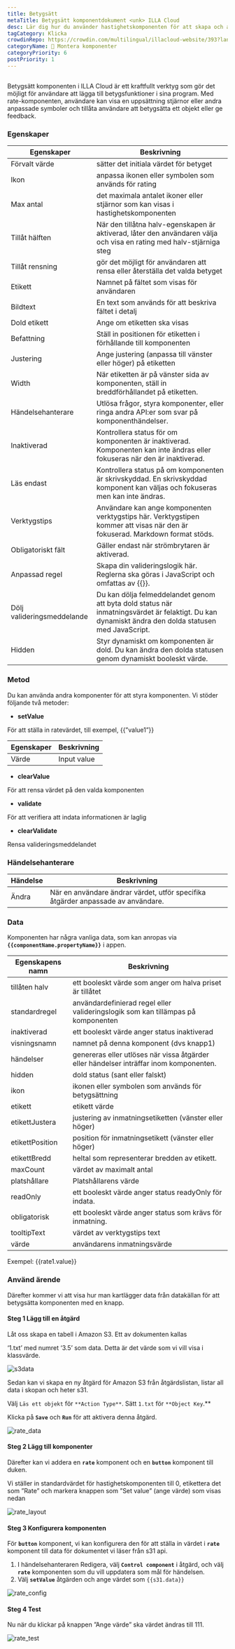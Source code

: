 ```yaml
---
title: Betygsätt
metaTitle: Betygsätt komponentdokument <unk> ILLA Cloud
desc: Lär dig hur du använder hastighetskomponenten för att skapa och anpassa hastighetsvärdet för din app i ILLA Cloud.
tagCategory: Klicka
crowdinRepo: https://crowdin.com/multilingual/illacloud-website/393?languages=sv&filter=basic&value=0
categoryName: 🧬 Montera komponenter
categoryPriority: 6
postPriority: 1
---
```


## <h2 hidden>Vad är rang?</h2>

Betygsätt komponenten i ILLA Cloud är ett kraftfullt verktyg som gör det möjligt för användare att lägga till betygsfunktioner i sina program. Med rate-komponenten, användare kan visa en uppsättning stjärnor eller andra anpassade symboler och tillåta användare att betygsätta ett objekt eller ge feedback.

### Egenskaper

| Egenskaper                   | Beskrivning                                                                                                                                                              |
| ---------------------------- | ------------------------------------------------------------------------------------------------------------------------------------------------------------------------ |
| Förvalt värde                | sätter det initiala värdet för betyget                                                                                                                                   |
| Ikon                         | anpassa ikonen eller symbolen som används för rating                                                                                                                     |
| Max antal                    | det maximala antalet ikoner eller stjärnor som kan visas i hastighetskomponenten                                                                                         |
| Tillåt hälften               | När den tillåtna halv-egenskapen är aktiverad, låter den användaren välja och visa en rating med halv-stjärniga steg                                                     |
| Tillåt rensning              | gör det möjligt för användaren att rensa eller återställa det valda betyget                                                                                              |
| Etikett                      | Namnet på fältet som visas för användaren                                                                                                                                |
| Bildtext                     | En text som används för att beskriva fältet i detalj                                                                                                                     |
| Dold etikett                 | Ange om etiketten ska visas                                                                                                                                              |
| Befattning                   | Ställ in positionen för etiketten i förhållande till komponenten                                                                                                         |
| Justering                    | Ange justering (anpassa till vänster eller höger) på etiketten                                                                                                           |
| Width                        | När etiketten är på vänster sida av komponenten, ställ in breddförhållandet på etiketten.                                                                                |
| Händelsehanterare            | Utlösa frågor, styra komponenter, eller ringa andra API:er som svar på komponenthändelser.                                                                               |
| Inaktiverad                  | Kontrollera status för om komponenten är inaktiverad. Komponenten kan inte ändras eller fokuseras när den är inaktiverad.                                                |
| Läs endast                   | Kontrollera status på om komponenten är skrivskyddad. En skrivskyddad komponent kan väljas och fokuseras men kan inte ändras.                                            |
| Verktygstips                 | Användare kan ange komponenten verktygstips här. Verktygstipen kommer att visas när den är fokuserad. Markdown format stöds.                                             |
| Obligatoriskt fält           | Gäller endast när strömbrytaren är aktiverad.                                                                                                                            |
| Anpassad regel               | Skapa din valideringslogik här. Reglerna ska göras i JavaScript och omfattas av {{}}.                                                                                    |
| Dölj valideringsmeddelande   | Du kan dölja felmeddelandet genom att byta dold status när inmatningsvärdet är felaktigt. Du kan dynamiskt ändra den dolda statusen med JavaScript.                      |
| Hidden                       | Styr dynamiskt om komponenten är dold. Du kan ändra den dolda statusen genom dynamiskt booleskt värde.                                                                   |

### Metod

Du kan använda andra komponenter för att styra komponenten. Vi stöder följande två metoder:

-   **setValue**

För att ställa in ratevärdet, till exempel, {{”value1”}}

| Egenskaper | Beskrivning |
| ---------- | ----------- |
| Värde      | Input value |

-   **clearValue**

För att rensa värdet på den valda komponenten

-   **validate**

För att verifiera att indata informationen är laglig

-   **clearValidate**

Rensa valideringsmeddelandet

### Händelsehanterare

| Händelse  | Beskrivning                                                                      |
| --------- | -------------------------------------------------------------------------------- |
| Ändra     | När en användare ändrar värdet, utför specifika åtgärder anpassade av användare. |

### Data

Komponenten har några vanliga data, som kan anropas via **`{{componentName.propertyName}}`** i appen.

| Egenskapens namn  | Beskrivning                                                                                        |
| ----------------- | -------------------------------------------------------------------------------------------------- |
| tillåten halv     | ett booleskt värde som anger om halva priset är tillåtet                                           |
| standardregel     | användardefinierad regel eller valideringslogik som kan tillämpas på komponenten                   |
| inaktiverad       | ett booleskt värde anger status inaktiverad                                                        |
| visningsnamn      | namnet på denna komponent (dvs knapp1)                                                             |
| händelser         | genereras eller utlöses när vissa åtgärder eller händelser inträffar inom komponenten.             |
| hidden            | dold status (sant eller falskt)                                                                    |
| ikon              | ikonen eller symbolen som används för betygsättning                                                |
| etikett           | etikett värde                                                                                      |
| etikettJustera    | justering av inmatningsetiketten (vänster eller höger)                                             |
| etikettPosition   | position för inmatningsetikett (vänster eller höger)                                               |
| etikettBredd      | heltal som representerar bredden av etikett.                                                       |
| maxCount          | värdet av maximalt antal                                                                           |
| platshållare      | Platshållarens värde                                                                               |
| readOnly          | ett booleskt värde anger status readyOnly för indata.                                              |
| obligatorisk      | ett booleskt värde anger status som krävs för inmatning.                                           |
| tooltipText       | värdet av verktygstips text                                                                        |
| värde             | användarens inmatningsvärde                                                                        |

Exempel: {{rate1.value}}

### Använd ärende

Därefter kommer vi att visa hur man kartlägger data från datakällan för att betygsätta komponenten med en knapp.

#### Steg 1 Lägg till en åtgärd

Låt oss skapa en tabell i Amazon S3. Ett av dokumenten kallas

‘1.txt’ med numret ‘3.5’ som data. Detta är det värde som vi vill visa i klassvärde.

![s3data](https://cdn.illacloud.com/official-website/img/official-site/components/s3data.jpg)

Sedan kan vi skapa en ny åtgärd för Amazon S3 från åtgärdslistan, listar all data i skopan och heter s31.

Välj `Läs ett objekt` för `**Action Type**`. Sätt `1.txt` för `**Object Key`.\*\*

Klicka på **`Save`** och **`Run`** för att aktivera denna åtgärd.

![rate_data](https://cdn.illacloud.com/official-website/img/official-site/components/rate_data.jpg)

#### Steg 2 Lägg till komponenter

Därefter kan vi addera en **`rate`** komponent och en **`button`** komponent till duken.

Vi ställer in standardvärdet för hastighetskomponenten till 0, etikettera det som ”Rate” och markera knappen som ”Set value” (ange värde) som visas nedan

![rate_layout](https://cdn.illacloud.com/official-website/img/official-site/components/rate_layout.jpg)

#### Steg 3 Konfigurera komponenten

För **`button`** komponent, vi kan konfigurera den för att ställa in värdet i **`rate`** komponent till data för dokumentet vi läser från s31 api.

1.  I händelsehanteraren Redigera, välj **`Control component`** i åtgärd, och välj **`rate`** komponenten som du vill uppdatera som mål för händelsen.
2.  Välj **`setValue`** åtgärden och ange värdet som `{{s31.data}}`

![rate_config](https://cdn.illacloud.com/official-website/img/official-site/components/rate_config.jpg)

#### Steg 4 Test

Nu när du klickar på knappen ”Ange värde” ska värdet ändras till 111.

![rate_test](https://cdn.illacloud.com/official-website/img/official-site/components/rate_test.jpg)
